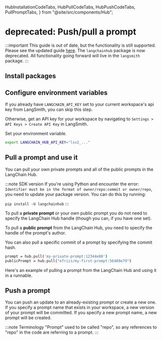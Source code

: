   HubInstallationCodeTabs,
  HubPullCodeTabs,
  HubPushCodeTabs,
  PullPromptTabs,
} from "@site/src/components/Hub";

# deprecated: Push/pull a prompt

:::important
This guide is out of date, but the functionality is still supported. Please see the updated guide [here](/how_to_guides/prompts/manage_prompts_programatically).
The `langchainhub` package is now deprecated. All functionality going forward will live in the `langsmith` package.
:::

## Install packages

<HubInstallationCodeTabs />

## Configure environment variables

If you already have `LANGCHAIN_API_KEY` set to your current workspace's api key from LangSmith, you can skip this step.

Otherwise, get an API key for your workspace by navigating to `Settings > API Keys > Create API Key` in LangSmith.

Set your environment variable.

```bash
export LANGCHAIN_HUB_API_KEY="lsv2_..."
```

## Pull a prompt and use it

You can pull your own private prompts and all of the public prompts in the LangChain Hub.

:::note SDK version
If you're using Python and encounter the error:
`Identifier must be in the format of owner/repo:commit or owner/repo`, you need to update your package version. You can do this by running:

`pip install -U langchainhub`
:::

To pull a **private prompt** or your own public prompt you do not need to specify the LangChain Hub handle (though you can, if you have one set).

To pull a **public prompt** from the LangChain Hub, you need to specify the handle of the prompt's author.

<PullPromptTabs />

You can also pull a specific commit of a prompt by specifying the commit hash.

```bash
prompt = hub.pull('my-private-prompt:12344e88')
publicPrompt = hub.pull("efriis/my-first-prompt:56489e79")
```

Here's an example of pulling a prompt from the LangChain Hub and using it in a runnable.

<HubPullCodeTabs />

## Push a prompt

You can push an update to an already-existing prompt or create a new one. If you specify a prompt name that exists in your workspace, a new version of your prompt will be committed.
If you specify a new prompt name, a new prompt will be created.

<HubPushCodeTabs />

:::note Terminology
"Prompt" used to be called "repo", so any references to "repo" in the code are referring to a prompt.
:::
